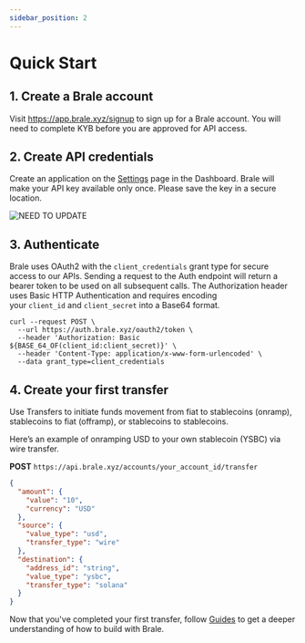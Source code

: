 ```yaml
---
sidebar_position: 2
---
```


# Quick Start

## 1. Create a Brale account

Visit https://app.brale.xyz/signup to sign up for a Brale account. You will need to complete KYB before you are approved for API access.

## 2. Create API credentials

Create an application on the [Settings](https://app.brale.xyz/settings?tab=api) page in the Dashboard. Brale will make your API key available only once. Please save the key in a secure location.

![NEED TO UPDATE](./img/api-credentials.png)

## 3. Authenticate

Brale uses OAuth2 with the `client_credentials` grant type for secure access to our APIs. Sending a request to the Auth endpoint will return a bearer token to be used on all subsequent calls. The Authorization header uses Basic HTTP Authentication and requires encoding your `client_id` and `client_secret` into a Base64 format.

```shell title="Request Body" showLineNumbers
curl --request POST \
  --url https://auth.brale.xyz/oauth2/token \
  --header 'Authorization: Basic ${BASE_64_OF(client_id:client_secret)}' \
  --header 'Content-Type: application/x-www-form-urlencoded' \
  --data grant_type=client_credentials
```

## 4. Create your first transfer

Use Transfers to initiate funds movement from fiat to stablecoins (onramp), stablecoins to fiat (offramp), or stablecoins to stablecoins.

Here’s an example of onramping USD to your own stablecoin (YSBC) via wire transfer.

**POST** `https://api.brale.xyz/accounts/your_account_id/transfer`

```json title="Request Body" showLineNumbers
{
  "amount": {
    "value": "10",
    "currency": "USD"
  },
  "source": {
    "value_type": "usd",
    "transfer_type": "wire"
  },
  "destination": {
    "address_id": "string",
    "value_type": "ysbc",
    "transfer_type": "solana"
  }
}
```

Now that you've completed your first transfer, follow [Guides](/docs/category/guides) to get a deeper understanding of how to build with Brale.
